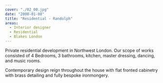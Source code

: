 ```yaml
---
cover: "./02_00.jpg"
date: "2000-01-08"
title: "Residential - Randolph"
areas:
  - Interior designer
  - Residential
  - Blakes London 
---
```


Private residential development in Northwest London. Our scope of
works consisted of 4 Bedrooms, 3 bathrooms, kitchen, master dressing,
dancing, and music rooms.

Contemporary design reign throughout the house with flat fronted cabinetry
with brass detailing and fully bespoke ironmongery.
